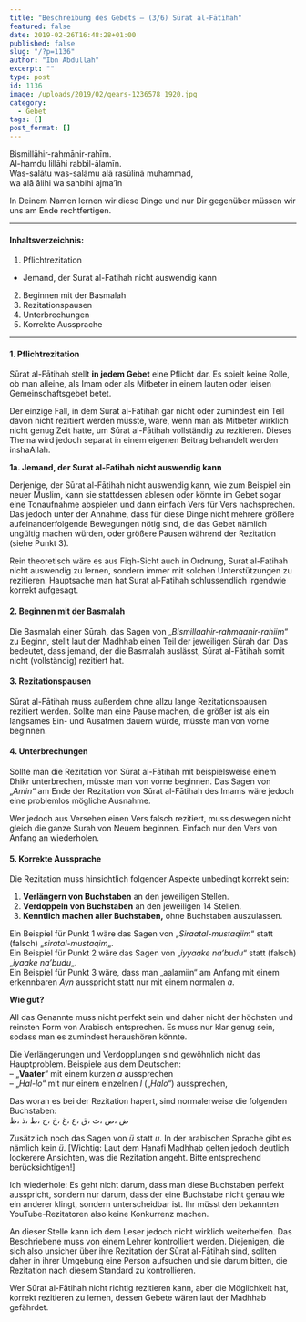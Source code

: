 ```yaml
---
title: "Beschreibung des Gebets – (3/6) Sūrat al-Fātihah"
featured: false
date: 2019-02-26T16:48:28+01:00
published: false
slug: "/?p=1136"
author: "Ibn Abdullah"
excerpt: ""
type: post
id: 1136
image: /uploads/2019/02/gears-1236578_1920.jpg
category:
  - Gebet
tags: []
post_format: []
---
```


Bismillāhir-rahmānir-rahīm.  
Al-hamdu lillāhi rabbil-ālamīn.  
Was-salātu was-salāmu alā rasūlinā muhammad,  
wa alā ālihi wa sahbihi ajma’īn

In Deinem Namen lernen wir diese Dinge und nur Dir gegenüber müssen wir uns am Ende rechtfertigen.

---

#### Inhaltsverzeichnis:

1. Pflichtrezitation

- Jemand, der Surat al-Fatihah nicht auswendig kann

2. Beginnen mit der Basmalah
3. Rezitationspausen
4. Unterbrechungen
5. Korrekte Aussprache

---

#### 1. Pflichtrezitation

Sūrat al-Fātihah stellt **in jedem Gebet** eine Pflicht dar. Es spielt keine Rolle, ob man alleine, als Imam oder als Mitbeter in einem lauten oder leisen Gemeinschaftsgebet betet.

Der einzige Fall, in dem Sūrat al-Fātihah gar nicht oder zumindest ein Teil davon nicht rezitiert werden müsste, wäre, wenn man als Mitbeter wirklich nicht genug Zeit hatte, um Sūrat al-Fātihah vollständig zu rezitieren. Dieses Thema wird jedoch separat in einem eigenen Beitrag behandelt werden inshaAllah.

**1a. Jemand, der Surat al-Fatihah nicht auswendig kann**

Derjenige, der Sūrat al-Fātihah nicht auswendig kann, wie zum Beispiel ein neuer Muslim, kann sie stattdessen ablesen oder könnte im Gebet sogar eine Tonaufnahme abspielen und dann einfach Vers für Vers nachsprechen. Das jedoch unter der Annahme, dass für diese Dinge nicht mehrere größere aufeinanderfolgende Bewegungen nötig sind, die das Gebet nämlich ungültig machen würden, oder größere Pausen während der Rezitation (siehe Punkt 3).

Rein theoretisch wäre es aus Fiqh-Sicht auch in Ordnung, Surat al-Fatihah nicht auswendig zu lernen, sondern immer mit solchen Unterstützungen zu rezitieren. Hauptsache man hat Surat al-Fatihah schlussendlich irgendwie korrekt aufgesagt.

#### 2. Beginnen mit der Basmalah

Die Basmalah einer Sūrah, das Sagen von „_Bismillaahir-rahmaanir-rahiim_“ zu Beginn, stellt laut der Madhhab einen Teil der jeweiligen Sūrah dar. Das bedeutet, dass jemand, der die Basmalah auslässt, Sūrat al-Fātihah somit nicht (vollständig) rezitiert hat.

#### 3. Rezitationspausen

Sūrat al-Fātihah muss außerdem ohne allzu lange Rezitationspausen rezitiert werden. Sollte man eine Pause machen, die größer ist als ein langsames Ein- und Ausatmen dauern würde, müsste man von vorne beginnen.

#### 4. Unterbrechungen

Sollte man die Rezitation von Sūrat al-Fātihah mit beispielsweise einem Dhikr unterbrechen, müsste man von vorne beginnen. Das Sagen von „_Amin_“ am Ende der Rezitation von Sūrat al-Fātihah des Imams wäre jedoch eine problemlos mögliche Ausnahme.

Wer jedoch aus Versehen einen Vers falsch rezitiert, muss deswegen nicht gleich die ganze Surah von Neuem beginnen. Einfach nur den Vers von Anfang an wiederholen.

#### 5. Korrekte Aussprache

Die Rezitation muss hinsichtlich folgender Aspekte unbedingt korrekt sein:

1. **Verlängern von Buchstaben** an den jeweiligen Stellen.
2. **Verdoppeln von Buchstaben** an den jeweiligen 14 Stellen.
3. **Kenntlich machen aller Buchstaben,** ohne Buchstaben auszulassen.

Ein Beispiel für Punkt 1 wäre das Sagen von „_Siraatal-mustaqiim_“ statt (falsch) „_siratal-mustaqim_„.  
Ein Beispiel für Punkt 2 wäre das Sagen von „_iyyaake na’budu_“ statt (falsch) „_iyaake na’budu_„.  
Ein Beispiel für Punkt 3 wäre, dass man „aalamiin“ am Anfang mit einem erkennbaren _Ayn_ ausspricht statt nur mit einem normalen _a_.

**Wie gut?**

All das Genannte muss nicht perfekt sein und daher nicht der höchsten und reinsten Form von Arabisch entsprechen. Es muss nur klar genug sein, sodass man es zumindest heraushören könnte.

Die Verlängerungen und Verdopplungen sind gewöhnlich nicht das Hauptproblem. Beispiele aus dem Deutschen:  
– „**Vaater**“ mit einem kurzen _a_ aussprechen  
– „_Hal-lo_“ mit nur einem einzelnen _l_ („_Halo“_) aussprechen,

Das woran es bei der Rezitation hapert, sind normalerweise die folgenden Buchstaben:  
ض ،ص ،ث ،ق ،ع ،غ ،خ ،ح ،ط ،ذ ،ظ

Zusätzlich noch das Sagen von _ü_ statt _u_. In der arabischen Sprache gibt es nämlich kein _ü_. \[Wichtig: Laut dem Hanafi Madhhab gelten jedoch deutlich lockerere Ansichten, was die Rezitation angeht. Bitte entsprechend berücksichtigen!\]

Ich wiederhole: Es geht nicht darum, dass man diese Buchstaben perfekt ausspricht, sondern nur darum, dass der eine Buchstabe nicht genau wie ein anderer klingt, sondern unterscheidbar ist. Ihr müsst den bekannten YouTube-Rezitatoren also keine Konkurrenz machen.

An dieser Stelle kann ich dem Leser jedoch nicht wirklich weiterhelfen. Das Beschriebene muss von einem Lehrer kontrolliert werden. Diejenigen, die sich also unsicher über ihre Rezitation der Sūrat al-Fātihah sind, sollten daher in ihrer Umgebung eine Person aufsuchen und sie darum bitten, die Rezitation nach diesem Standard zu kontrollieren.

Wer Sūrat al-Fātihah nicht richtig rezitieren kann, aber die Möglichkeit hat, korrekt rezitieren zu lernen, dessen Gebete wären laut der Madhhab gefährdet.
